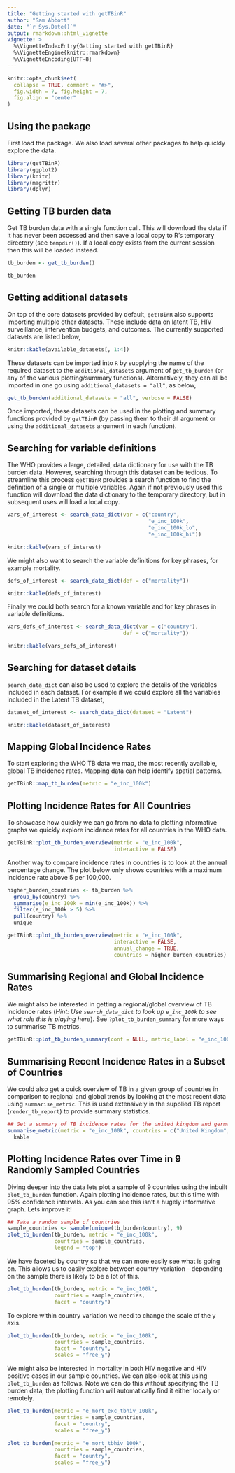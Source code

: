 ```yaml
---
title: "Getting started with getTBinR"
author: "Sam Abbott"
date: "`r Sys.Date()`"
output: rmarkdown::html_vignette
vignette: >
  %\VignetteIndexEntry{Getting started with getTBinR}
  %\VignetteEngine{knitr::rmarkdown}
  %\VignetteEncoding{UTF-8}
---
```


```r
knitr::opts_chunk$set(
  collapse = TRUE, comment = "#>",
  fig.width = 7, fig.height = 7, 
  fig.align = "center"
)
```

## Using the package

First load the package. We also load several other packages to help quickly explore the data.

```r
library(getTBinR)
library(ggplot2)
library(knitr)
library(magrittr)
library(dplyr)
```


## Getting TB burden data

Get TB burden data with a single function call. This will download the data if it has never been accessed and then save a local copy to R's temporary directory (see `tempdir()`). If a local copy exists from the current session then this will be loaded instead.

```r
tb_burden <- get_tb_burden()

tb_burden
```

## Getting additional datasets

On top of the core datasets provided by default, `getTBinR` also supports importing multiple other datasets. These include data on latent TB, HIV surveillance, intervention budgets, and outcomes. The currently supported datasets are listed below,

```r
knitr::kable(available_datasets[, 1:4])
```

These datasets can be imported into `R` by supplying the name of the required dataset to the `additional_datasets` argument of `get_tb_burden` (or any of the various plotting/summary functions). Alternatively, they can all be imported in one go using `additional_datasets = "all"`, as below, 

```r
get_tb_burden(additional_datasets = "all", verbose = FALSE)
```

Once imported, these datasets can be used in the plotting and summary functions provided by `getTBinR` (by passing them to their `df` argument or using the `additional_datasets` argument in each function).

## Searching for variable definitions

The WHO provides a large, detailed, data dictionary for use with the TB burden data. However, searching through this dataset can be tedious. To streamline this process `getTBinR` provides a search function to find the definition of a single or multiple variables. Again if not previously used this function will download the data dictionary to the temporary directory, but in subsequent uses will load a local copy.

```r
vars_of_interest <- search_data_dict(var = c("country",
                                             "e_inc_100k",
                                             "e_inc_100k_lo",
                                             "e_inc_100k_hi"))

knitr::kable(vars_of_interest)
```

We might also want to search the variable definitions for key phrases, for example mortality.

```r
defs_of_interest <- search_data_dict(def = c("mortality"))

knitr::kable(defs_of_interest)
```

Finally we could both search for a known variable and for key phrases in variable definitions.

```r
vars_defs_of_interest <- search_data_dict(var = c("country"),
                                     def = c("mortality"))

knitr::kable(vars_defs_of_interest)
```

## Searching for dataset details

`search_data_dict` can also be used to explore the details of the variables included in each dataset. For example if we could explore all the variables included in the Latent TB dataset,

```r
dataset_of_interest <- search_data_dict(dataset = "Latent")

knitr::kable(dataset_of_interest)
```

## Mapping Global Incidence Rates

To start exploring the WHO TB data we map, the most recently available, global TB incidence rates. Mapping data can help identify spatial patterns.

```r
getTBinR::map_tb_burden(metric = "e_inc_100k")
```

## Plotting Incidence Rates for All Countries

To showcase how quickly we can go from no data to plotting informative graphs we quickly explore incidence rates for all countries in the WHO data.


```r
getTBinR::plot_tb_burden_overview(metric = "e_inc_100k",
                                  interactive = FALSE)
```


Another way to compare incidence rates in countries is to look at the annual percentage change. The plot below only shows countries with a maximum incidence rate above 5 per 100,000.


```r
higher_burden_countries <- tb_burden %>% 
  group_by(country) %>% 
  summarise(e_inc_100k = min(e_inc_100k)) %>% 
  filter(e_inc_100k > 5) %>% 
  pull(country) %>% 
  unique

getTBinR::plot_tb_burden_overview(metric = "e_inc_100k",
                                  interactive = FALSE,
                                  annual_change = TRUE,
                                  countries = higher_burden_countries)
```

## Summarising Regional and Global Incidence Rates

We might also be interested in getting a regional/global overview of TB incidence rates (*Hint: Use `search_data_dict` to look up `e_inc_100k` to see what role this is playing here*). See `?plot_tb_burden_summary` for more ways to summarise TB metrics.

```r
getTBinR::plot_tb_burden_summary(conf = NULL, metric_label = "e_inc_100k")
```

## Summarising Recent Incidence Rates in a Subset of Countries

We could also get a quick overview of TB in a given group of countries in comparison to regional and global trends by looking at the most recent data using `summarise_metric`. This is used extensively in the supplied TB report (`render_tb_report`) to provide summary statistics. 

```r
## Get a summary of TB incidence rates for the united kingdom and germany
summarise_metric(metric = "e_inc_100k", countries = c("United Kingdom", "Germany")) %>% 
  kable
```
## Plotting Incidence Rates over Time in 9 Randomly Sampled Countries

Diving deeper into the data lets plot a sample of 9 countries using the inbuilt `plot_tb_burden` function. Again plotting incidence rates, but this time with 95% confidence intervals. As you can see this isn't a hugely informative graph. Lets improve it!

```r
## Take a random sample of countries
sample_countries <- sample(unique(tb_burden$country), 9)
plot_tb_burden(tb_burden, metric = "e_inc_100k",
               countries = sample_countries,
               legend = "top")
```

We have faceted by country so that we can more easily see what is going on. This allows us to easily explore between country variation - depending on the sample there is likely to be a lot of this.

```r
plot_tb_burden(tb_burden, metric = "e_inc_100k",
               countries = sample_countries,
               facet = "country")
```

To explore within country variation we need to change the scale of the y axis.

```r
plot_tb_burden(tb_burden, metric = "e_inc_100k",
               countries = sample_countries,
               facet = "country",
               scales = "free_y")
```

We might also be interested in mortality in both HIV negative and HIV positive cases in our sample countries. We can also look at this using `plot_tb_burden` as follows. Note we can do this without specifying the TB burden data, the plotting function will automatically find it either locally or remotely.

```r
plot_tb_burden(metric = "e_mort_exc_tbhiv_100k",
               countries = sample_countries,
               facet = "country",
               scales = "free_y")
```

```r
plot_tb_burden(metric = "e_mort_tbhiv_100k",
               countries = sample_countries,
               facet = "country",
               scales = "free_y")
```

